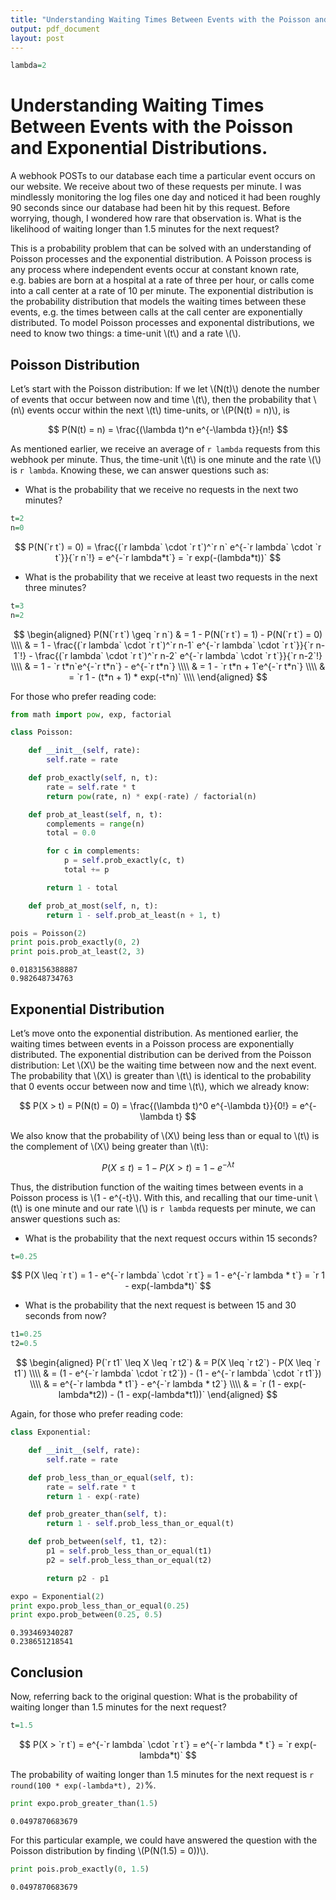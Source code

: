 ```yaml
---
title: "Understanding Waiting Times Between Events with the Poisson and Exponential Distributions."
output: pdf_document
layout: post
---
```


```r
lambda=2
```

# Understanding Waiting Times Between Events with the Poisson and Exponential Distributions.

A webhook POSTs to our database each time a particular event occurs on our website. We receive about two of these requests per minute. I was mindlessly monitoring the log files one day and noticed it had been roughly 90 seconds since our database had been hit by this request. Before worrying, though, I wondered how rare that observation is. What is the likelihood of waiting longer than 1.5 minutes for the next request?

This is a probability problem that can be solved with an understanding of Poisson processes and the exponential distribution. A Poisson process is any process where independent events occur at constant known rate, e.g. babies are born at a hospital at a rate of three per hour, or calls come into a call center at a rate of 10 per minute. The exponential distribution is the probability distribution that models the waiting times between these events, e.g. the times between calls at the call center are exponentially distributed. To model Poisson processes and exponental distributions, we need to know two things: a time-unit \\(t\\) and a rate \\(\lambda\\). 

## Poisson Distribution

Let's start with the Poisson distribution: If we let \\(N(t)\\) denote the number of events that occur between now and time \\(t\\), then the probability that \\(n\\) events occur within the next \\(t\\) time-units, or \\(P(N(t) = n)\\), is

$$
  P(N(t) = n) = \frac{(\lambda t)^n e^{-\lambda t}}{n!}
$$

As mentioned earlier, we receive an average of `r lambda` requests from this webhook per minute. Thus, the time-unit \\(t\\) is one minute and the rate \\(\lambda\\) is `r lambda`. Knowing these, we can answer questions such as:

* What is the probability that we receive no requests in the next two minutes?
```r
t=2
n=0
```

$$
  P(N(`r t`) = 0) = \frac{(`r lambda` \cdot `r t`)^`r n` e^{-`r lambda` \cdot `r t`}}{`r n`!} = e^{-`r lambda*t`} = `r exp(-(lambda*t))`
$$

* What is the probability that we receive at least two requests in the next three minutes?
```r
t=3
n=2
```

$$
\begin{aligned}
P(N(`r t`) \geq `r n`) & = 1 - P(N(`r t`) = 1) - P(N(`r t`) = 0) \\\\
                       & = 1 - \frac{(`r lambda` \cdot `r t`)^`r n-1` e^{-`r lambda` \cdot `r t`}}{`r n-1`!} - \frac{(`r lambda` \cdot `r t`)^`r n-2` e^{-`r lambda` \cdot `r t`}}{`r n-2`!} \\\\
                       & = 1 - `r t*n`e^{-`r t*n`} - e^{-`r t*n`} \\\\
                       & = 1 - `r t*n + 1`e^{-`r t*n`} \\\\
                       & = `r 1 - (t*n + 1) * exp(-t*n)` \\\\
\end{aligned}
$$

For those who prefer reading code:

```python
from math import pow, exp, factorial

class Poisson:

    def __init__(self, rate):
        self.rate = rate

    def prob_exactly(self, n, t):
        rate = self.rate * t
        return pow(rate, n) * exp(-rate) / factorial(n)

    def prob_at_least(self, n, t):
        complements = range(n)
        total = 0.0

        for c in complements:
            p = self.prob_exactly(c, t)
            total += p

        return 1 - total

    def prob_at_most(self, n, t):
        return 1 - self.prob_at_least(n + 1, t)

pois = Poisson(2)
print pois.prob_exactly(0, 2)
print pois.prob_at_least(2, 3)
```

```
0.0183156388887
0.982648734763
```

## Exponential Distribution

Let's move onto the exponential distribution. As mentioned earlier, the waiting times between events in a Poisson process are exponentially distributed. The exponential distribution can be derived from the Poisson distribution: Let \\(X\\) be the waiting time between now and the next event. The probability that \\(X\\) is greater than \\(t\\) is identical to the probability that 0 events occur between now and time \\(t\\), which we already know:

$$
P(X > t) = P(N(t) = 0) = \frac{(\lambda t)^0 e^{-\lambda t}}{0!} = e^{-\lambda t}
$$

We also know that the probability of \\(X\\) being less than or equal to \\(t\\) is the complement of \\(X\\) being greater than \\(t\\):

$$
P(X \leq t) = 1 - P(X > t) = 1 - e^{-\lambda t}
$$

Thus, the distribution function of the waiting times between events in a Poisson process is \\(1 - e^{-\lambda t}\\). With this, and recalling that our time-unit \\(t\\) is one minute and our rate \\(\lambda\\) is `r lambda` requests per minute, we can answer questions such as:

* What is the probability that the next request occurs within 15 seconds?

```r
t=0.25
```

$$
P(X \leq `r t`) = 1 - e^{-`r lambda` \cdot `r t`} = 1 - e^{-`r lambda * t`} = `r 1 - exp(-lambda*t)`
$$

* What is the probability that the next request is between 15 and 30 seconds from now?

```r
t1=0.25
t2=0.5
```

$$
\begin{aligned}
P(`r t1` \leq X \leq `r t2`) & = P(X \leq `r t2`) - P(X \leq `r t1`) \\\\
                             & = (1 - e^{-`r lambda` \cdot `r t2`}) - (1 - e^{-`r lambda` \cdot `r t1`}) \\\\
                             & = e^{-`r lambda * t1`} - e^{-`r lambda * t2`} \\\\
                             & = `r (1 - exp(-lambda*t2)) - (1 - exp(-lambda*t1))`
\end{aligned}
$$

Again, for those who prefer reading code:

```python
class Exponential:

    def __init__(self, rate):
        self.rate = rate

    def prob_less_than_or_equal(self, t):
        rate = self.rate * t
        return 1 - exp(-rate)

    def prob_greater_than(self, t):
        return 1 - self.prob_less_than_or_equal(t)

    def prob_between(self, t1, t2):
        p1 = self.prob_less_than_or_equal(t1)
        p2 = self.prob_less_than_or_equal(t2)

        return p2 - p1

expo = Exponential(2)
print expo.prob_less_than_or_equal(0.25)
print expo.prob_between(0.25, 0.5)
```

```
0.393469340287
0.238651218541
```

## Conclusion

Now, referring back to the original question: What is the probability of waiting longer than 1.5 minutes for the next request?

```r
t=1.5
```

$$
P(X > `r t`) = e^{-`r lambda` \cdot `r t`} = e^{-`r lambda * t`} = `r exp(-lambda*t)`
$$

The probability of waiting longer than 1.5 minutes for the next request is `r round(100 * exp(-lambda*t), 2)`%.

```python
print expo.prob_greater_than(1.5)
```

```
0.0497870683679
```

For this particular example, we could have answered the question with the Poisson distribution by finding \\(P(N(1.5) = 0))\\). 

```python
print pois.prob_exactly(0, 1.5)
```

```
0.0497870683679
```